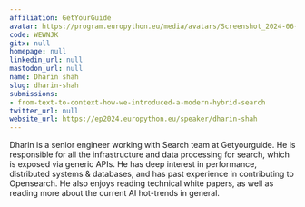 ```yaml
---
affiliation: GetYourGuide
avatar: https://program.europython.eu/media/avatars/Screenshot_2024-06-19_at_5.34.56PM_5pshx3O.png
code: WEWNJK
gitx: null
homepage: null
linkedin_url: null
mastodon_url: null
name: Dharin shah
slug: dharin-shah
submissions:
- from-text-to-context-how-we-introduced-a-modern-hybrid-search
twitter_url: null
website_url: https://ep2024.europython.eu/speaker/dharin-shah
---
```


Dharin is a senior engineer working with Search team at Getyourguide. He is responsible for all the infrastructure and data processing for search, which is exposed via generic APIs. He has deep interest in performance, distributed systems & databases, and has past experience in contributing to Opensearch. He also enjoys reading technical white papers, as well as reading more about the current AI hot-trends in general.

